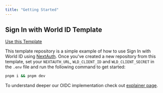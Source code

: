 ```yaml
---
title: "Getting Started"
---
```


## Sign In with World ID Template

[Use this Template](https://github.com/new?template_name=world-id-nextauth-template&template_owner=worldcoin)

This template repository is a simple example of how to use Sign In with World ID using [NextAuth](https://next-auth.js.org/). Once you've created a new repository from this template, set your `NEXTAUTH_URL`, `WLD_CLIENT_ID` and `WLD_CLIENT_SECRET` in the `.env` file and run the following command to get started:

```bash title="Usage"
pnpm i && pnpm dev
```

To understand deeper our OIDC implementation check out [explainer page](/world-id/sign-in/oidc).